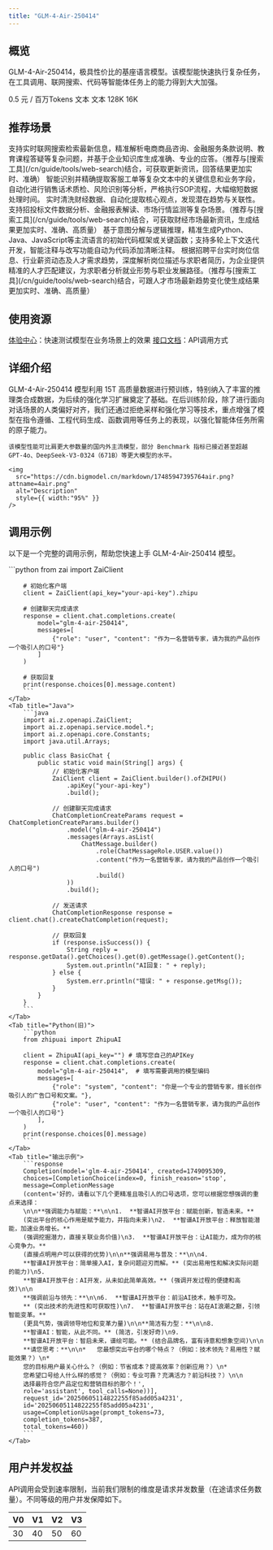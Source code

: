 ```yaml
---
title: "GLM-4-Air-250414"
---
```


## <Icon icon="rectangle-list" iconType="solid" color="#134CFF" size={28} />   概览
GLM-4-Air-250414，极具性价比的基座语言模型。该模型能快速执行复杂任务，在工具调用、联网搜索、代码等智能体任务上的能力得到大大加强。

<CardGroup cols={3}>
  <Card title="价格" icon="circle-dollar">
    0.5 元 / 百万Tokens
  </Card>
  <Card title="输入模态" icon="arrow-down-right">
    文本
  </Card>
  <Card title="输出模态" icon="arrow-down-left">
    文本
  </Card>
  <Card title="上下文窗口" icon="arrow-down-arrow-up" iconType="regular">
    128K
  </Card>
  <Card title="最大输出Tokens" icon="maximize" iconType="regular">
    16K
  </Card>
</CardGroup>

## <Icon icon="stars" iconType="solid" color="#134CFF" size={28} />   推荐场景

<AccordionGroup>
  <Accordion title="智能问答助手" defaultOpen icon="robot">
    支持实时联网搜索检索最新信息，精准解析电商商品咨询、金融服务条款说明、教育课程答疑等复杂问题，并基于企业知识库生成准确、专业的应答。（推荐与[搜索工具](/cn/guide/tools/web-search)结合，可获取更新资讯，回答结果更加实时、准确）
  </Accordion>
  <Accordion title="智能质检" defaultOpen icon="file-doc">
    智能识别并精确提取客服工单等复杂文本中的关键信息和业务字段，自动化进行销售话术质检、风险识别等分析，严格执行SOP流程，大幅缩短数据处理时间。
  </Accordion>
  <Accordion title="财经数据分析" defaultOpen icon="chart-mixed-up-circle-dollar">
    实时清洗财经数据、自动化提取核心观点，发现潜在趋势与关联性。支持招投标文件数据分析、金融报表解读、市场行情监测等复杂场景。（推荐与[搜索工具](/cn/guide/tools/web-search)结合，可获取财经市场最新资讯，生成结果更加实时、准确、高质量）
  </Accordion>
  <Accordion title="代码生成" defaultOpen icon="code">
    基于意图分解与逻辑推理，精准生成Python、Java、JavaScript等主流语言的初始代码框架或关键函数；支持多轮上下文迭代开发，智能注释与改写功能自动为代码添加清晰注释。
  </Accordion>
  <Accordion title="求职招聘分析" defaultOpen icon="poll-people">
    根据招聘平台实时岗位信息、行业薪资动态及人才需求趋势，深度解析岗位描述与求职者简历，为企业提供精准的人才匹配建议，为求职者分析就业形势与职业发展路径。（推荐与[搜索工具](/cn/guide/tools/web-search)结合，可跟人才市场最新趋势变化使生成结果更加实时、准确、高质量）
  </Accordion>
</AccordionGroup>

## <Icon icon="bars-sort" iconType="solid" color="#134CFF" size={28} />   使用资源

[体验中心](https://bigmodel.cn/trialcenter/modeltrial/text?modelCode=glm-4-air-250414)：快速测试模型在业务场景上的效果
[接口文档](https://bigmodel.cn/dev/api/normal-model/glm-4)：API调用方式

## <Icon icon="arrow-down-from-line" iconType="solid" color="#134CFF" size={28} />   详细介绍

<Steps>
  <Step icon="star">
    GLM-4-Air-250414 模型利用 15T 高质量数据进行预训练，特别纳入了丰富的推理类合成数据，为后续的强化学习扩展奠定了基础。在后训练阶段，除了进行面向对话场景的人类偏好对齐，我们还通过拒绝采样和强化学习等技术，重点增强了模型在指令遵循、工程代码生成、函数调用等任务上的表现，以强化智能体任务所需的原子能力。

    该模型性能可比肩更大参数量的国内外主流模型，部分 Benchmark 指标已接近甚至超越 GPT-4o、DeepSeek-V3-0324（671B）等更大模型的水平。

    <img
      src="https://cdn.bigmodel.cn/markdown/17485947395764air.png?attname=4air.png"
      alt="Description"
      style={{ width:"95%" }}
    />
  </Step>
</Steps>

## <Icon icon="rectangle-code" iconType="solid" color="#134CFF" size={28} />   调用示例

以下是一个完整的调用示例，帮助您快速上手 GLM-4-Air-250414 模型。

<Tabs>
    <Tab title="Python">
        ```python
        from zai import ZaiClient

        # 初始化客户端
        client = ZaiClient(api_key="your-api-key").zhipu

        # 创建聊天完成请求
        response = client.chat.completions.create(
            model="glm-4-air-250414",
            messages=[
                {"role": "user", "content": "作为一名营销专家，请为我的产品创作一个吸引人的口号"}
            ]
        )

        # 获取回复
        print(response.choices[0].message.content)
        ```
    </Tab>
    <Tab title="Java">
        ```java
        import ai.z.openapi.ZaiClient;
        import ai.z.openapi.service.model.*;
        import ai.z.openapi.core.Constants;
        import java.util.Arrays;

        public class BasicChat {
            public static void main(String[] args) {
                // 初始化客户端
                ZaiClient client = ZaiClient.builder().ofZHIPU()
                    .apiKey("your-api-key")
                    .build();

                // 创建聊天完成请求
                ChatCompletionCreateParams request = ChatCompletionCreateParams.builder()
                    .model("glm-4-air-250414")
                    .messages(Arrays.asList(
                        ChatMessage.builder()
                            .role(ChatMessageRole.USER.value())
                            .content("作为一名营销专家，请为我的产品创作一个吸引人的口号")
                            .build()
                    ))
                    .build();

                // 发送请求
                ChatCompletionResponse response = client.chat().createChatCompletion(request);

                // 获取回复
                if (response.isSuccess()) {
                    String reply = response.getData().getChoices().get(0).getMessage().getContent();
                    System.out.println("AI回复: " + reply);
                } else {
                    System.err.println("错误: " + response.getMsg());
                }
            }
        }
        ```
    </Tab>
    <Tab title="Python(旧)">
        ```python
        from zhipuai import ZhipuAI
        
        client = ZhipuAI(api_key="") # 填写您自己的APIKey
        response = client.chat.completions.create(
            model="glm-4-air-250414",  # 填写需要调用的模型编码
            messages=[
                {"role": "system", "content": "你是一个专业的营销专家，擅长创作吸引人的广告口号和文案。"},
                {"role": "user", "content": "作为一名营销专家，请为我的产品创作一个吸引人的口号"}
            ],
        )
        print(response.choices[0].message)
        ```
    </Tab>
    <Tab title="输出示例">
        ```response
        Completion(model='glm-4-air-250414', created=1749095309,
        choices=[CompletionChoice(index=0, finish_reason='stop',
        message=CompletionMessage
        (content='好的，请看以下几个更精准且吸引人的口号选项，您可以根据您想强调的重点来选择：
        \n\n**强调能力与赋能：**\n\n1.  **智谱AI开放平台：赋能创新，智造未来。**
        (突出平台的核心作用是赋予能力，并指向未来)\n2.  **智谱AI开放平台：释放智能潜能，加速业务增长。**
        (强调挖掘潜力，直接关联业务价值)\n3.  **智谱AI开放平台：让AI能力，成为你的核心竞争力。**
        (直接点明用户可以获得的优势)\n\n**强调易用与普及：**\n\n4.
        **智谱AI开放平台：简单接入AI，复杂问题迎刃而解。** (突出易用性和解决实际问题的能力)\n5.
        **智谱AI开放平台：AI开发，从未如此简单高效。** (强调开发过程的便捷和高效)\n\n
        **强调前沿与领先：**\n\n6.  **智谱AI开放平台：前沿AI技术，触手可及。
        ** (突出技术的先进性和可获取性)\n7.  **智谱AI开放平台：站在AI浪潮之巅，引领智能变革。**
        (更具气势，强调领导地位和变革力量)\n\n**简洁有力型：**\n\n8.
        **智谱AI：智能，从此不同。** (简洁，引发好奇)\n9.
        **智谱AI开放平台：智启未来，谱绘可能。** (结合品牌名，富有诗意和想象空间)\n\n
        **请您思考：**\n\n*   您最想突出平台的哪个特点？（例如：技术领先？易用性？赋能效果？）\n*
        您的目标用户最关心什么？（例如：节省成本？提高效率？创新应用？）\n*
        您希望口号给人什么样的感觉？（例如：专业可靠？充满活力？前沿科技？）\n\n
        选择最符合您产品定位和营销目标的那个！',
        role='assistant', tool_calls=None))],
        request_id='20250605114822255f85add05a4231',
        id='20250605114822255f85add05a4231',
        usage=CompletionUsage(prompt_tokens=73,
        completion_tokens=387,
        total_tokens=460))
        ```
    </Tab>
</Tabs>

## <Icon icon="square-user" iconType="solid" color="#134CFF" size={28} />   用户并发权益

API调用会受到速率限制，当前我们限制的维度是请求并发数量（在途请求任务数量）。不同等级的用户并发保障如下。

| V0 | V1 | V2 | V3 |
| --- | --- | --- | --- |
| 30 | 40 | 50 | 60 |